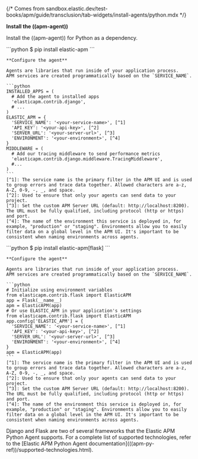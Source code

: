 {/* Comes from sandbox.elastic.dev/test-books/apm/guide/transclusion/tab-widgets/install-agents/python.mdx */}

**Install the ((apm-agent))**

Install the ((apm-agent)) for Python as a dependency.

<DocTabs>
  <DocTab name="Django">
    ```python
    $ pip install elastic-apm
    ```

    **Configure the agent**

    Agents are libraries that run inside of your application process.
    APM services are created programmatically based on the `SERVICE_NAME`.

    ```python
    INSTALLED_APPS = (
      # Add the agent to installed apps
      'elasticapm.contrib.django',
      # ...
    )
    ELASTIC_APM = {
      'SERVICE_NAME': '<your-service-name>', [^1]
      'API_KEY': '<your-api-key>', [^2]
      'SERVER_URL': '<your-server-url>', [^3]
      'ENVIRONMENT': '<your-environment>', [^4]
    }
    MIDDLEWARE = (
      # Add our tracing middleware to send performance metrics
      'elasticapm.contrib.django.middleware.TracingMiddleware',
      #...
    )
    ```
    [^1]: The service name is the primary filter in the APM UI and is used to group errors and trace data together. Allowed characters are a-z, A-Z, 0-9, -, _, and space.
    [^2]: Used to ensure that only your agents can send data to your project.
    [^3]: Set the custom APM Server URL (default: http://localhost:8200). The URL must be fully qualified, including protocol (http or https) and port.
    [^4]: The name of the environment this service is deployed in, for example, "production" or "staging". Environments allow you to easily filter data on a global level in the APM UI. It's important to be consistent when naming environments across agents.
  </DocTab>
  <DocTab name="Flask">
    ```python
    $ pip install elastic-apm[flask]
    ```

    **Configure the agent**

    Agents are libraries that run inside of your application process.
    APM services are created programmatically based on the `SERVICE_NAME`.

    ```python
    # Initialize using environment variables
    from elasticapm.contrib.flask import ElasticAPM
    app = Flask(__name__)
    apm = ElasticAPM(app)
    # Or use ELASTIC_APM in your application's settings
    from elasticapm.contrib.flask import ElasticAPM
    app.config['ELASTIC_APM'] = {
      'SERVICE_NAME': '<your-service-name>', [^1]
      'API_KEY': '<your-api-key>', [^2]
      'SERVER_URL': '<your-server-url>', [^3]
      'ENVIRONMENT': '<your-environment>', [^4]
    }
    apm = ElasticAPM(app)
    ```
    [^1]: The service name is the primary filter in the APM UI and is used to group errors and trace data together. Allowed characters are a-z, A-Z, 0-9, -, _, and space.
    [^2]: Used to ensure that only your agents can send data to your project.
    [^3]: Set the custom APM Server URL (default: http://localhost:8200). The URL must be fully qualified, including protocol (http or https) and port.
    [^4]: The name of the environment this service is deployed in, for example, "production" or "staging". Environments allow you to easily filter data on a global level in the APM UI. It's important to be consistent when naming environments across agents.

  </DocTab>
</DocTabs>

<DocCallOut title="Note">
Django and Flask are two of several frameworks that the Elastic APM Python Agent
supports. For a complete list of supported technologies, refer to the
[Elastic APM Python Agent documentation](((apm-py-ref))/supported-technologies.html).
</DocCallOut>
